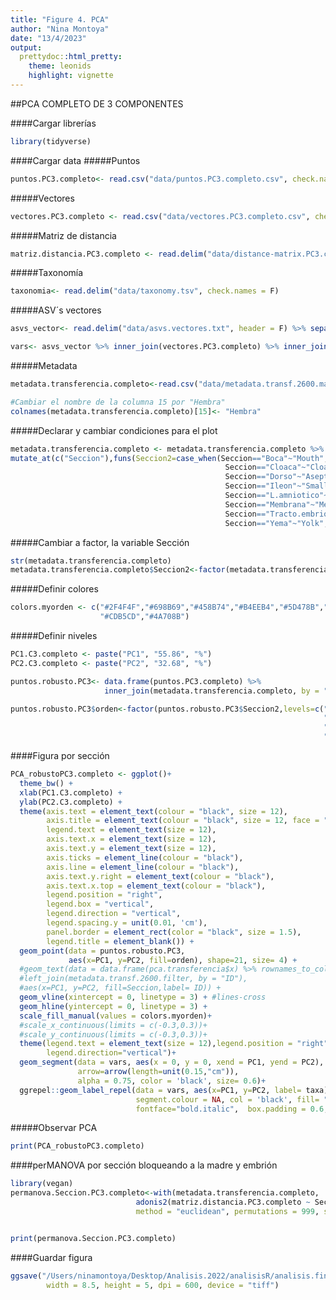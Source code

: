 ```yaml
---
title: "Figure 4. PCA"
author: "Nina Montoya"
date: "13/4/2023"
output:
  prettydoc::html_pretty:
    theme: leonids
    highlight: vignette
---
```


##PCA COMPLETO DE 3 COMPONENTES

####Cargar librerías
```r
library(tidyverse)
```

####Cargar data
#####Puntos
```r
puntos.PC3.completo<- read.csv("data/puntos.PC3.completo.csv", check.names= F)
```

#####Vectores
```r
vectores.PC3.completo <- read.csv("data/vectores.PC3.completo.csv", check.names= F) %>% rename(OTUID=Species)
```

#####Matriz de distancia
```r
matriz.distancia.PC3.completo <- read.delim("data/distance-matrix.PC3.completo.tsv", check.names = F, row.names = 1)
```

#####Taxonomía
```r
taxonomia<- read.delim("data/taxonomy.tsv", check.names = F)
```

#####ASV´s vectores
```r
asvs_vector<- read.delim("data/asvs.vectores.txt", header = F) %>% separate(V1, c("OTUID", "taxa"))

vars<- asvs_vector %>% inner_join(vectores.PC3.completo) %>% inner_join(taxonomia)
```

#####Metadata
```r
metadata.transferencia.completo<-read.csv("data/metadata.transf.2600.matriz.csv", check.names = FALSE)

#Cambiar el nombre de la columna 15 por "Hembra"
colnames(metadata.transferencia.completo)[15]<- "Hembra"
```

#####Declarar y cambiar condiciones para el plot 
```r
metadata.transferencia.completo <- metadata.transferencia.completo %>%
mutate_at(c("Seccion"),funs(Seccion2=case_when(Seccion=="Boca"~"Mouth",
                                                Seccion=="Cloaca"~"Cloaca",
                                                Seccion=="Dorso"~"Aseptic ventral skin",
                                                Seccion=="Ileon"~"Small intestine",
                                                Seccion=="L.amniotico"~"Amniotic fluid",
                                                Seccion=="Membrana"~"Membrane", 
                                                Seccion=="Tracto.embrionario"~"Embryonic tract",
                                                Seccion=="Yema"~"Yolk", TRUE~as.character(Seccion))))

```

#####Cambiar a factor, la variable Sección
```r
str(metadata.transferencia.completo)
metadata.transferencia.completo$Seccion2<-factor(metadata.transferencia.completo$Seccion2)
```

#####Definir colores 
```r
colors.myorden <- c("#2F4F4F","#698B69","#458B74","#B4EEB4","#5D478B","#8B668B",
                    "#CDB5CD","#4A708B")
```

#####Definir niveles
```r
PC1.C3.completo <- paste("PC1", "55.86", "%")
PC2.C3.completo <- paste("PC2", "32.68", "%")
```

```r
puntos.robusto.PC3<- data.frame(puntos.PC3.completo) %>% 
                     inner_join(metadata.transferencia.completo, by = "OTUID")

puntos.robusto.PC3$orden<-factor(puntos.robusto.PC3$Seccion2,levels=c("Amniotic fluid",
                                                                      "Embryonic tract","Membrane","Yolk",
                                                                      "Mouth","Cloaca","Small intestine",
                                                                      "Aseptic ventral skin"))
```

####Figura por sección 
```r
PCA_robustoPC3.completo <- ggplot()+
  theme_bw() +
  xlab(PC1.C3.completo) +
  ylab(PC2.C3.completo) +
  theme(axis.text = element_text(colour = "black", size = 12),
        axis.title = element_text(colour = "black", size = 12, face = "bold"),
        legend.text = element_text(size = 12),
        axis.text.x = element_text(size = 12),
        axis.text.y = element_text(size = 12),
        axis.ticks = element_line(colour = "black"),
        axis.line = element_line(colour = "black"),
        axis.text.y.right = element_text(colour = "black"),
        axis.text.x.top = element_text(colour = "black"),
        legend.position = "right", 
        legend.box = "vertical",
        legend.direction = "vertical",
        legend.spacing.y = unit(0.01, 'cm'),
        panel.border = element_rect(color = "black", size = 1.5),
        legend.title = element_blank()) + 
  geom_point(data = puntos.robusto.PC3,
             aes(x=PC1, y=PC2, fill=orden), shape=21, size= 4) +
  #geom_text(data = data.frame(pca.transferencia$x) %>% rownames_to_column(var = "ID") %>%
  #left_join(metadata.transf.2600.filter, by = "ID"),
  #aes(x=PC1, y=PC2, fill=Seccion,label= ID)) +
  geom_vline(xintercept = 0, linetype = 3) + #lines-cross 
  geom_hline(yintercept = 0, linetype = 3) +
  scale_fill_manual(values = colors.myorden)+
  #scale_x_continuous(limits = c(-0.3,0.3))+
  #scale_y_continuous(limits = c(-0.3,0.3))+
  theme(legend.text = element_text(size = 12),legend.position = "right",
        legend.direction="vertical")+
  geom_segment(data = vars, aes(x = 0, y = 0, xend = PC1, yend = PC2), 
               arrow=arrow(length=unit(0.15,"cm")),
               alpha = 0.75, color = 'black', size= 0.6)+
  ggrepel::geom_label_repel(data = vars, aes(x=PC1, y=PC2, label= taxa),
                            segment.colour = NA, col = 'black', fill= "#EEEEEE",
                            fontface="bold.italic",  box.padding = 0.6, size=4)

```

#####Observar PCA 
```r
print(PCA_robustoPC3.completo)
```

####perMANOVA por sección bloqueando a la madre y embrión
```r
library(vegan)
permanova.Seccion.PC3.completo<-with(metadata.transferencia.completo,
                            adonis2(matriz.distancia.PC3.completo ~ Seccion, data = metadata.transferencia.completo,
                            method = "euclidean", permutations = 999, strata = embrion))


print(permanova.Seccion.PC3.completo)
```

####Guardar figura
```r
ggsave("/Users/ninamontoya/Desktop/Analisis.2022/analisisR/analisis.final/PCA.completo.tiff", 
        width = 8.5, height = 5, dpi = 600, device = "tiff")
```








